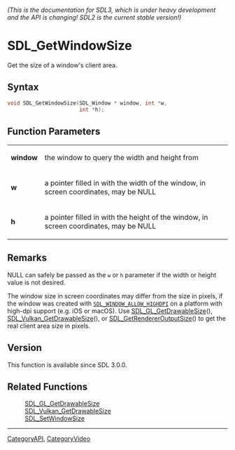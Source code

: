 ====== (This is the documentation for SDL3, which is under heavy development and the API is changing! SDL2 is the current stable version!) ======
= SDL_GetWindowSize =

Get the size of a window's client area.

== Syntax ==

<syntaxhighlight lang='c'>
void SDL_GetWindowSize(SDL_Window * window, int *w,
                       int *h);
</syntaxhighlight>

== Function Parameters ==

{|
|'''window'''
|the window to query the width and height from
|-
|'''w'''
|a pointer filled in with the width of the window, in screen coordinates, may be NULL
|-
|'''h'''
|a pointer filled in with the height of the window, in screen coordinates, may be NULL
|}

== Remarks ==

NULL can safely be passed as the <code>w</code> or <code>h</code> parameter
if the width or height value is not desired.

The window size in screen coordinates may differ from the size in pixels,
if the window was created with <code>[[SDL_WINDOW_ALLOW_HIGHDPI]]</code> on
a platform with high-dpi support (e.g. iOS or macOS). Use
[[SDL_GL_GetDrawableSize]](), [[SDL_Vulkan_GetDrawableSize]](), or
[[SDL_GetRendererOutputSize]]() to get the real client area size in pixels.

== Version ==

This function is available since SDL 3.0.0.

== Related Functions ==

:[[SDL_GL_GetDrawableSize]]
:[[SDL_Vulkan_GetDrawableSize]]
:[[SDL_SetWindowSize]]

----
[[CategoryAPI]], [[CategoryVideo]]


